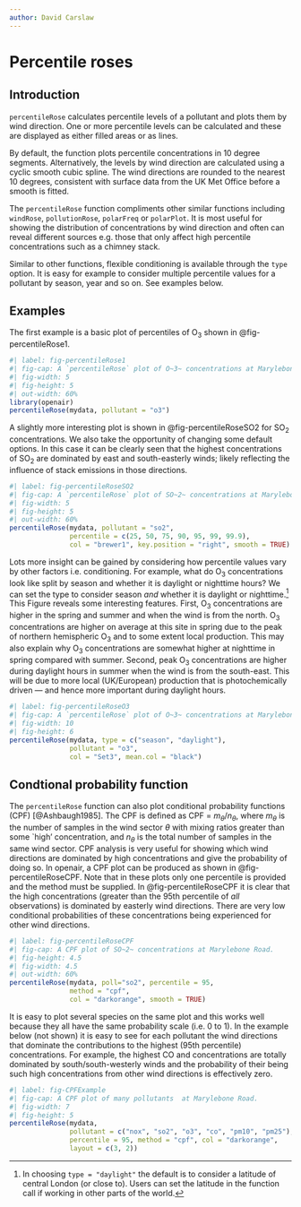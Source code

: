 ```yaml
---
author: David Carslaw
---
```


# Percentile roses {#sec-percentileRose}

## Introduction

`percentileRose` calculates percentile levels of a pollutant and plots them by wind direction. One or more percentile levels can be calculated and these are displayed as either filled areas or as lines.

By default, the function plots percentile concentrations in 10 degree segments. Alternatively, the levels by wind direction are calculated using a cyclic smooth cubic spline. The wind directions are rounded to the nearest 10 degrees, consistent with surface data from the UK Met Office before a smooth is fitted.

The `percentileRose` function compliments other similar functions including `windRose`, `pollutionRose`, `polarFreq` or `polarPlot`. It is most useful for showing the distribution of concentrations by wind direction and often can reveal different sources e.g. those that only affect high percentile concentrations such as a chimney stack.

Similar to other functions, flexible conditioning is available through the `type` option. It is easy for example to consider multiple percentile values for a pollutant by season, year and so on. See examples below.

## Examples

The first example is a basic plot of percentiles of O~3~ shown in @fig-percentileRose1.

```r
#| label: fig-percentileRose1
#| fig-cap: A `percentileRose` plot of O~3~ concentrations at Marylebone Road. The percentile intervals are shaded and are shown by wind direction. It shows for example that higher concentrations occur for northerly winds, as expected at this location. However, it also shows, for example the actual value of the 95th percentile O~3~ concentration.
#| fig-width: 5
#| fig-height: 5
#| out-width: 60%
library(openair)
percentileRose(mydata, pollutant = "o3")
```

A slightly more interesting plot is shown in @fig-percentileRoseSO2 for SO~2~ concentrations. We also take the opportunity of changing some default options. In this case it can be clearly seen that the highest concentrations of SO~2~ are dominated by east and south-easterly winds; likely reflecting the influence of stack emissions in those directions.

```r
#| label: fig-percentileRoseSO2
#| fig-cap: A `percentileRose` plot of SO~2~ concentrations at Marylebone Road. The percentile intervals are shaded and are shown by wind direction. This plot sets some user-defined percentile levels to consider the higher SO~2~ concentrations, moves the key to the right and uses an alternative colour scheme.
#| fig-width: 5
#| fig-height: 5
#| out-width: 60%
percentileRose(mydata, pollutant = "so2",
               percentile = c(25, 50, 75, 90, 95, 99, 99.9),
               col = "brewer1", key.position = "right", smooth = TRUE)
```

Lots more insight can be gained by considering how percentile values vary by other factors i.e. conditioning. For example, what do O~3~ concentrations look like split by season and whether it is daylight or nighttime hours? We can set the type to consider season *and* whether it is daylight or nighttime.[^percentile-roses-1] This Figure reveals some interesting features. First, O~3~ concentrations are higher in the spring and summer and when the wind is from the north. O~3~ concentrations are higher on average at this site in spring due to the peak of northern hemispheric O~3~ and to some extent local production. This may also explain why O~3~ concentrations are somewhat higher at nighttime in spring compared with summer. Second, peak O~3~ concentrations are higher during daylight hours in summer when the wind is from the south-east. This will be due to more local (UK/European) production that is photochemically driven --- and hence more important during daylight hours.

[^percentile-roses-1]: In choosing `type = "daylight"` the default is to consider a latitude of central London (or close to). Users can set the latitude in the function call if working in other parts of the world.

```r
#| label: fig-percentileRoseO3
#| fig-cap: A `percentileRose` plot of O~3~ concentrations at Marylebone Road. The percentile intervals are shaded and are shown by wind direction.The plot shows the variation by season and whether  it is nighttime or daylight hours.
#| fig-width: 10
#| fig-height: 6
percentileRose(mydata, type = c("season", "daylight"), 
               pollutant = "o3",
               col = "Set3", mean.col = "black")
```

## Condtional probability function {#sec-CPF}

The `percentileRose` function can also plot conditional probability functions (CPF) [@Ashbaugh1985]. The CPF is defined as CPF = $m_\theta/n_\theta$, where $m_\theta$ is the number of samples in the wind sector $\theta$ with mixing ratios greater than some \`high' concentration, and $n_\theta$ is the total number of samples in the same wind sector. CPF analysis is very useful for showing which wind directions are dominated by high concentrations and give the probability of doing so. In [openair]{.pkg}, a CPF plot can be produced as shown in @fig-percentileRoseCPF. Note that in these plots only one percentile is provided and the method must be supplied. In @fig-percentileRoseCPF it is clear that the high concentrations (greater than the 95th percentile of *all* observations) is dominated by easterly wind directions. There are very low conditional probabilities of these concentrations being experienced for other wind directions.

```r
#| label: fig-percentileRoseCPF
#| fig-cap: A CPF plot of SO~2~ concentrations at Marylebone Road.
#| fig-height: 4.5
#| fig-width: 4.5
#| out-width: 60%
percentileRose(mydata, poll="so2", percentile = 95, 
               method = "cpf",
               col = "darkorange", smooth = TRUE)
```

It is easy to plot several species on the same plot and this works well because they all have the same probability scale (i.e. 0 to 1). In the example below (not shown) it is easy to see for each pollutant the wind directions that dominate the contributions to the highest (95th percentile) concentrations. For example, the highest CO and \nox concentrations are totally dominated by south/south-westerly winds and the probability of their being such high concentrations from other wind directions is effectively zero.

```r
#| label: fig-CPFExample
#| fig-cap: A CPF plot of many pollutants  at Marylebone Road.
#| fig-width: 7
#| fig-height: 5
percentileRose(mydata, 
               pollutant = c("nox", "so2", "o3", "co", "pm10", "pm25"),
               percentile = 95, method = "cpf", col = "darkorange",
               layout = c(3, 2))
```
